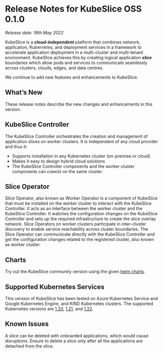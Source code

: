 # Release Notes for KubeSlice OSS 0.1.0

*Release date: 16th May 2022*

KubeSlice is a ***cloud-independent*** platform that combines network, application, Kubernetes, and deployment services in a framework to accelerate application deployment in a multi-cluster and multi-tenant environment. KubeSlice achieves this by creating logical application ***slice*** boundaries which allow pods and services to communicate seamlessly across clusters, clouds, edges, and data centres. 

We continue to add new features and enhancements to KubeSlice. 

 

## What’s New
These release notes describe the new changes and enhancements in this version.

## KubeSlice Controller
The KubeSlice Controller orchestrates the creation and management of application slices on worker clusters. It is independent of any cloud provider and thus it: 

* Supports  installation in any Kubernetes cluster (on-premise or cloud) 
* Makes it easy to design hybrid cloud solutions
* The KubeSlice Controller components and the worker cluster components can coexist on the same cluster.
 

## Slice Operator 
Slice Operator, also known as Worker Operator is a component of KubeSlice that must be installed on the worker cluster to interact with the KubeSlice Controller. It acts as an interface between the worker cluster and the KubeSlice Controller. It watches the configuration changes on the KubeSlice Controller and sets up the required infrastructure to create the slice overlay network. Slice Operators on worker clusters participate in inter-cluster discovery to enable service reachability across cluster boundaries. The Slice Operator can communicate directly with the KubeSlice Controller and get the configuration changes related to the registered cluster, also known as worker cluster.

 

## Charts
Try out the KubeSlice community version using the given [helm charts](https://github.com/kubeslice/charts).

 

## Supported Kubernetes Services 
This version of KubeSlice has been tested on Azure Kubernetes Service and Google Kubernetes Engine, and KIND Kubernetes clusters. The supported Kubernetes versions are [1.20](https://v1-20.docs.kubernetes.io/), [1.21](https://v1-21.docs.kubernetes.io/), and [1.22](https://v1-22.docs.kubernetes.io/).

 

## Known Issues 
A slice can be deleted with onboarded applications, which would cause disruptions. Ensure to delete a slice only after all the applications are detached from the slice. 
